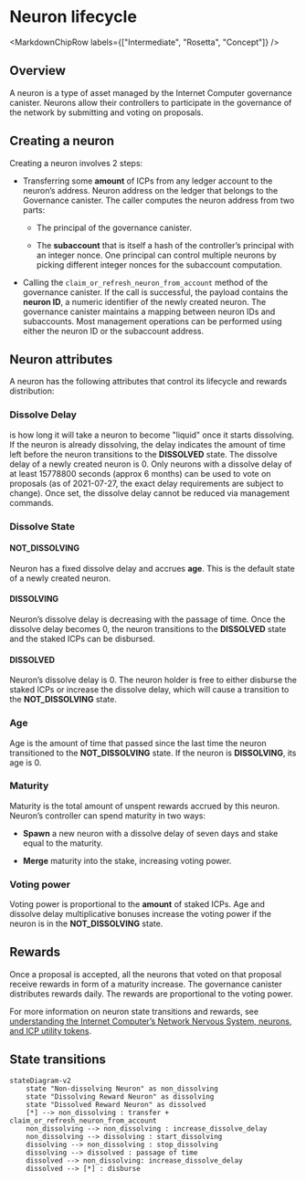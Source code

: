 
# Neuron lifecycle

<MarkdownChipRow labels={["Intermediate", "Rosetta", "Concept"]} />

## Overview

A neuron is a type of asset managed by the Internet Computer governance canister. Neurons allow their controllers to participate in the governance of the network by submitting and voting on proposals.

## Creating a neuron

Creating a neuron involves 2 steps:

-   Transferring some **amount** of ICPs from any ledger account to the neuron’s address. Neuron address on the ledger that belongs to the Governance canister. The caller computes the neuron address from two parts:

    -   The principal of the governance canister.

    -   The **subaccount** that is itself a hash of the controller’s principal with an integer nonce. One principal can control multiple neurons by picking different integer nonces for the subaccount computation.

-   Calling the `claim_or_refresh_neuron_from_account` method of the governance canister. If the call is successful, the payload contains the **neuron ID**, a numeric identifier of the newly created neuron. The governance canister maintains a mapping between neuron IDs and subaccounts. Most management operations can be performed using either the neuron ID or the subaccount address.

## Neuron attributes

A neuron has the following attributes that control its lifecycle and rewards distribution:

### Dissolve Delay  
is how long it will take a neuron to become "liquid" once it starts dissolving. If the neuron is already dissolving, the delay indicates the amount of time left before the neuron transitions to the **DISSOLVED** state. The dissolve delay of a newly created neuron is 0. Only neurons with a dissolve delay of at least 15778800 seconds (approx 6 months) can be used to vote on proposals (as of 2021-07-27, the exact delay requirements are subject to change). Once set, the dissolve delay cannot be reduced via management commands.

### Dissolve State  
#### NOT_DISSOLVING  
Neuron has a fixed dissolve delay and accrues **age**. This is the default state of a newly created neuron.

#### DISSOLVING  
Neuron’s dissolve delay is decreasing with the passage of time. Once the dissolve delay becomes 0, the neuron transitions to the **DISSOLVED** state and the staked ICPs can be disbursed.

#### DISSOLVED  
Neuron’s dissolve delay is 0. The neuron holder is free to either disburse the staked ICPs or increase the dissolve delay, which will cause a transition to the **NOT_DISSOLVING** state.

### Age  
Age is the amount of time that passed since the last time the neuron transitioned to the **NOT_DISSOLVING** state. If the neuron is **DISSOLVING**, its age is 0.

### Maturity  
Maturity is the total amount of unspent rewards accrued by this neuron. Neuron’s controller can spend maturity in two ways:

- **Spawn** a new neuron with a dissolve delay of seven days and stake equal to the maturity.

- **Merge** maturity into the stake, increasing voting power.

### Voting power  
Voting power is proportional to the **amount** of staked ICPs. Age and dissolve delay multiplicative bonuses increase the voting power if the neuron is in the **NOT_DISSOLVING** state.

## Rewards

Once a proposal is accepted, all the neurons that voted on that proposal receive rewards in form of a maturity increase. The governance canister distributes rewards daily. The rewards are proportional to the voting power.

For more information on neuron state transitions and rewards, see [understanding the Internet Computer’s Network Nervous System, neurons, and ICP utility tokens](https://medium.com/dfinity/understanding-the-internet-computers-network-nervous-system-neurons-and-icp-utility-tokens-730dab65cae8).

## State transitions

    stateDiagram-v2
        state "Non-dissolving Neuron" as non_dissolving
        state "Dissolving Reward Neuron" as dissolving
        state "Dissolved Reward Neuron" as dissolved
        [*] --> non_dissolving : transfer + claim_or_refresh_neuron_from_account
        non_dissolving --> non_dissolving : increase_dissolve_delay
        non_dissolving --> dissolving : start_dissolving
        dissolving --> non_dissolving : stop_dissolving
        dissolving --> dissolved : passage of time
        dissolved --> non_dissolving: increase_dissolve_delay
        dissolved --> [*] : disburse

